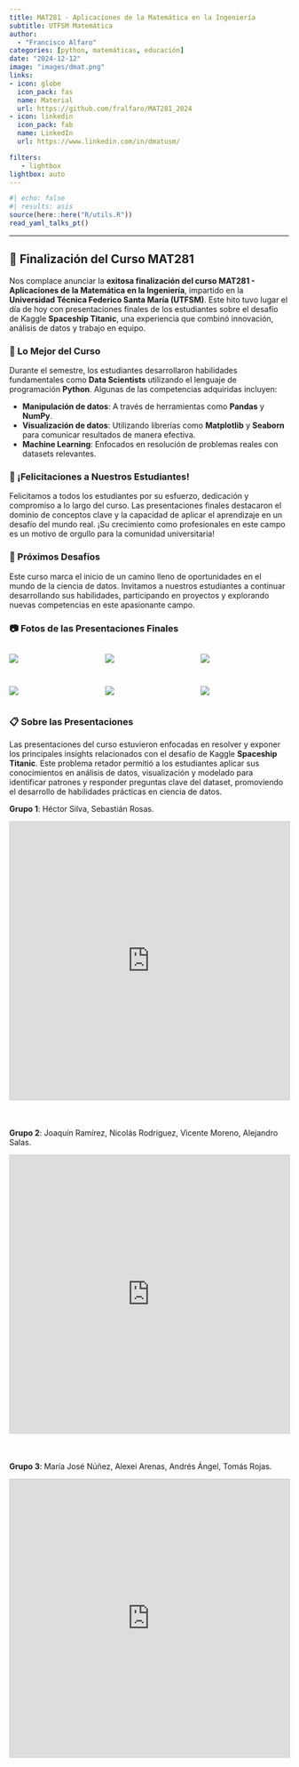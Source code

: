 ```yaml
---
title: MAT281 - Aplicaciones de la Matemática en la Ingeniería
subtitle: UTFSM Matemática
author: 
  - "Francisco Alfaro"
categories: [python, matemáticas, educación]
date: "2024-12-12"
image: "images/dmat.png"
links:
- icon: globe
  icon_pack: fas
  name: Material
  url: https://github.com/fralfaro/MAT281_2024
- icon: linkedin
  icon_pack: fab
  name: LinkedIn
  url: https://www.linkedin.com/in/dmatusm/

filters:
   - lightbox
lightbox: auto
---
```


```r
#| echo: false
#| results: asis
source(here::here("R/utils.R"))
read_yaml_talks_pt()
```

------------------------------------------------------------------------

## 🎉 Finalización del Curso MAT281

Nos complace anunciar la **exitosa finalización del curso MAT281 - Aplicaciones de la Matemática en la Ingeniería**, impartido en la **Universidad Técnica Federico Santa María (UTFSM)**. Este hito tuvo lugar el día de hoy con presentaciones finales de los estudiantes sobre el desafío de Kaggle **Spaceship Titanic**, una experiencia que combinó innovación, análisis de datos y trabajo en equipo.

### 🌟 Lo Mejor del Curso

Durante el semestre, los estudiantes desarrollaron habilidades fundamentales como **Data Scientists** utilizando el lenguaje de programación **Python**. Algunas de las competencias adquiridas incluyen:

- **Manipulación de datos**: A través de herramientas como **Pandas** y **NumPy**.
- **Visualización de datos**: Utilizando librerías como **Matplotlib** y **Seaborn** para comunicar resultados de manera efectiva.
- **Machine Learning**: Enfocados en resolución de problemas reales con datasets relevantes.

### 👏 ¡Felicitaciones a Nuestros Estudiantes!

Felicitamos a todos los estudiantes por su esfuerzo, dedicación y compromiso a lo largo del curso. Las presentaciones finales destacaron el dominio de conceptos clave y la capacidad de aplicar el aprendizaje en un desafío del mundo real. ¡Su crecimiento como profesionales en este campo es un motivo de orgullo para la comunidad universitaria!

### 📅 Próximos Desafíos

Este curso marca el inicio de un camino lleno de oportunidades en el mundo de la ciencia de datos. Invitamos a nuestros estudiantes a continuar desarrollando sus habilidades, participando en proyectos y explorando nuevas competencias en este apasionante campo.

### 📷 Fotos de las Presentaciones Finales

::: {style="display: grid; grid-template-columns: repeat(3, 1fr); grid-gap: 1em;"}
![](images/img_01.jpeg){group="my-gallery"}

![](images/img_02.jpeg){group="my-gallery"}

![](images/img_04.jpeg){group="my-gallery"}

![](images/img_05.jpeg){group="my-gallery"}

![](images/img_06.jpeg){group="my-gallery"}

![](images/img_07.jpeg){group="my-gallery"}

:::


### 📋 Sobre las Presentaciones  

Las presentaciones del curso estuvieron enfocadas en resolver y exponer los principales insights relacionados con el desafío de Kaggle **Spaceship Titanic**. Este problema retador permitió a los estudiantes aplicar sus conocimientos en análisis de datos, visualización y modelado para identificar patrones y responder preguntas clave del dataset, promoviendo el desarrollo de habilidades prácticas en ciencia de datos.  

**Grupo 1**: Héctor Silva, Sebastián Rosas.

<iframe src="https://www.slideshare.net/slideshow/embed_code/key/BEuTmw4Irb1Viv?hostedIn=slideshare&page=upload" width="700" height="500" frameborder="0" marginwidth="0" marginheight="0" scrolling="no" style="border:1px solid #CCC; border-width:1px; margin-bottom:5px; max-width: 100%;" allowfullscreen>

</iframe>

<br>

**Grupo 2**: Joaquín Ramírez, Nicolás Rodríguez, Vicente Moreno, Alejandro Salas.

<iframe src="https://www.slideshare.net/slideshow/embed_code/key/nRhiu326vcBPnW?hostedIn=slideshare&page=upload" width="700" height="500" frameborder="0" marginwidth="0" marginheight="0" scrolling="no" style="border:1px solid #CCC; border-width:1px; margin-bottom:5px; max-width: 100%;" allowfullscreen>

</iframe>

<br>

**Grupo 3**: María José Núñez, Alexei Arenas, Andrés Ángel, Tomás Rojas.

<iframe src="https://www.slideshare.net/slideshow/embed_code/key/eUNDWTAdYMfD7M?hostedIn=slideshare&page=upload" width="700" height="500" frameborder="0" marginwidth="0" marginheight="0" scrolling="no" style="border:1px solid #CCC; border-width:1px; margin-bottom:5px; max-width: 100%;" allowfullscreen>

</iframe>

